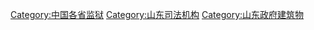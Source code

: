 [[Category:中国各省监狱|Category:中国各省监狱]]
[[Category:山东司法机构|Category:山东司法机构]]
[[Category:山东政府建筑物|Category:山东政府建筑物]]